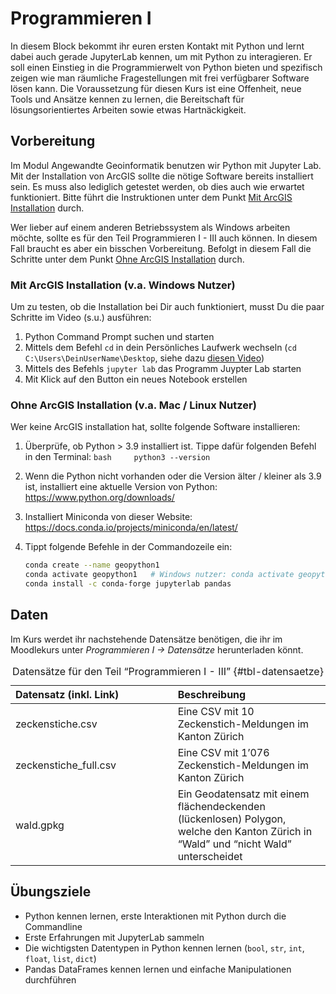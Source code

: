 # Programmieren I {#sec-intro-cig1}

In diesem Block bekommt ihr euren ersten Kontakt mit Python und lernt dabei auch gerade JupyterLab kennen, um mit Python zu interagieren. Er soll einen Einstieg in die Programmierwelt von Python bieten und spezifisch zeigen wie man räumliche Fragestellungen mit frei verfügbarer Software lösen kann. 
Die Voraussetzung für diesen Kurs ist eine Offenheit, neue Tools und Ansätze kennen zu lernen, die Bereitschaft für lösungsorientiertes Arbeiten sowie etwas Hartnäckigkeit. 

## Vorbereitung

Im Modul Angewandte Geoinformatik benutzen wir Python mit Jupyter Lab. Mit der Installation von ArcGIS sollte die nötige Software bereits installiert sein. Es muss also lediglich getestet werden, ob dies auch wie erwartet funktioniert. Bitte führt die Instruktionen unter dem Punkt [Mit ArcGIS Installation](#sec-mit-arcgis) durch.

Wer lieber auf einem anderen Betriebssystem als Windows arbeiten möchte, sollte es für den Teil Programmieren I - III auch können. In diesem Fall braucht es aber ein bisschen Vorbereitung. Befolgt in diesem Fall die Schritte unter dem Punkt [Ohne ArcGIS Installation](#sec-ohne-arcgis) durch.

### Mit ArcGIS Installation (v.a. Windows Nutzer){#sec-mit-arcgis}

Um zu testen, ob die Installation bei Dir auch funktioniert, musst Du die paar Schritte im Video (s.u.) ausführen:

1. Python Command Prompt suchen und starten
2. Mittels dem Befehl `cd` in dein Persönliches Laufwerk wechseln (`cd C:\Users\DeinUserName\Desktop`, siehe dazu [diesen Video](https://youtu.be/BfXh11ryBJg?si=xg1dl95C1bwfGm4J))
3. Mittels des Befehls `jupyter lab` das Programm Juypter Lab starten
4. Mit Klick auf den Button ein neues Notebook erstellen


### Ohne ArcGIS Installation (v.a. Mac / Linux Nutzer){#sec-ohne-arcgis}

Wer keine ArcGIS installation hat, sollte folgende Software installieren:

1. Überprüfe, ob Python > 3.9 installiert ist. Tippe dafür folgenden Befehl in den Terminal: 
    ```bash
    python3 --version
    ```
2. Wenn die Python nicht vorhanden oder die Version älter / kleiner als 3.9 ist, installiert eine aktuelle Version von Python: <https://www.python.org/downloads/>
3. Installiert Miniconda von dieser Website: <https://docs.conda.io/projects/miniconda/en/latest/>
4. Tippt folgende Befehle in der Commandozeile ein:

    ```bash
    conda create --name geopython1
    conda activate geopython1   # Windows nutzer: conda activate geopython1
    conda install -c conda-forge jupyterlab pandas
    ```

## Daten

Im Kurs werdet ihr nachstehende Datensätze benötigen, die ihr im Moodlekurs unter *Programmieren I → Datensätze* herunterladen könnt.

| Datensatz (inkl. Link) | Beschreibung          |
|:-----------------------|:----------------------|                     
| zeckenstiche.csv | Eine CSV mit 10 Zeckenstich-Meldungen im Kanton Zürich |
| zeckenstiche_full.csv | Eine CSV mit 1'076 Zeckenstich-Meldungen im Kanton Zürich |
| wald.gpkg | Ein Geodatensatz mit einem flächendeckenden (lückenlosen) Polygon, welche den Kanton Zürich in "Wald" und "nicht Wald" unterscheidet |
: Datensätze für den Teil "Programmieren I - III" {#tbl-datensaetze}

:::{.callout-note}
## Übungsziele

- Python kennen lernen, erste Interaktionen mit Python durch die Commandline
- Erste Erfahrungen mit JupyterLab sammeln
- Die wichtigsten Datentypen in Python kennen lernen (`bool`, `str`, `int`, `float`, `list`, `dict`)
- Pandas DataFrames kennen lernen und einfache Manipulationen durchführen 
:::
